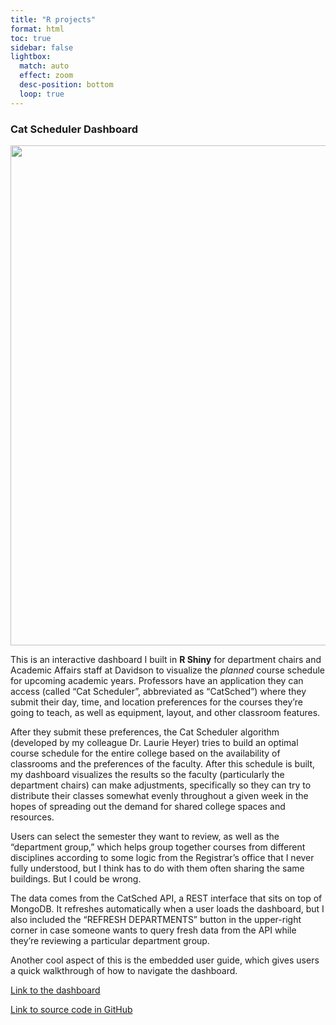```yaml
---
title: "R projects"
format: html
toc: true
sidebar: false
lightbox:
  match: auto
  effect: zoom
  desc-position: bottom
  loop: true
---
```


### Cat Scheduler Dashboard

![](images/catsched.png){width="800"}

This is an interactive dashboard I built in **R Shiny** for department chairs and Academic Affairs staff at Davidson 
to visualize the _planned_ course schedule for upcoming academic years. Professors have an application 
they can access (called "Cat Scheduler", abbreviated as "CatSched") where they submit their day, time, and location preferences 
for the courses they're going to teach, as well as equipment, layout, and other classroom features. 

After they submit these preferences, the Cat Scheduler algorithm (developed by my colleague Dr. Laurie Heyer) 
tries to build an optimal course schedule for the entire college based on the availability of classrooms and 
the preferences of the faculty. After this schedule is built, my dashboard visualizes the results so the 
faculty (particularly the department chairs) can make adjustments, specifically so they can try to distribute
their classes somewhat evenly throughout a given week in the hopes of spreading out the demand for shared 
college spaces and resources.

Users can select the semester they want to review, as well as the "department group," which helps group together 
courses from different disciplines according to some logic from the Registrar's office that I never fully 
understood, but I think has to do with them often sharing the same buildings. But I could be wrong.

The data comes from the CatSched API, a REST interface that sits on top of MongoDB. It refreshes automatically 
when a user loads the dashboard, but I also included the "REFRESH DEPARTMENTS" button in the upper-right corner 
in case someone wants to query fresh data from the API while they're reviewing a particular department group.

Another cool aspect of this is the embedded user guide, which gives users a quick walkthrough of how to navigate 
the dashboard.

[Link to the dashboard](https://pdbenbow.shinyapps.io/catschedDashboard/){target="_blank"}

[Link to source code in GitHub](https://github.com/DavidsonCollege-DataScience/catsched-dashboard){target="_blank"}
